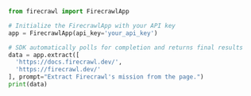 ```python Python
from firecrawl import FirecrawlApp

# Initialize the FirecrawlApp with your API key
app = FirecrawlApp(api_key='your_api_key')

# SDK automatically polls for completion and returns final results
data = app.extract([
  'https://docs.firecrawl.dev/',
  'https://firecrawl.dev/'
], prompt="Extract Firecrawl's mission from the page.")
print(data)
```
